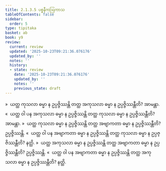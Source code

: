 ```yaml
---
title: 2.1.3.5 ပစ္စနီကဩကာသ
tableOfContents: false
sidebar:
  order: 5
type: tipitaka
basket: ab
book: y9
review:
  current: review
  updated: '2025-10-23T09:21:36.076176'
  updated_by: ''
  notes: ''
  history:
  - state: review
    date: '2025-10-23T09:21:36.076176'
    updated_by: ''
    notes: ''
    previous_state: draft
---
```



<ReviewStatus review={frontmatter.review} showDetails={true} />

<HypothesisAnnotation frontmatter={frontmatter} />

<DynamicBreadcrumb />

<Division number="65" book="y9" e="ch" v="35" p="18">

<Paragraph number="309" book="y9">
»  ယတ္ထ ကုသလာ ဓမ္မာ န ဥပ္ပဇ္ဇိဿန္တိ တတ္ထ အကုသလာ ဓမ္မာ န ဥပ္ပဇ္ဇိဿန္တီတိ? အာမန္တာ.
</Paragraph>

<Paragraph number="310" book="y9">
«  ယတ္ထ ဝါ ပန အကုသလာ ဓမ္မာ န ဥပ္ပဇ္ဇိဿန္တိ တတ္ထ ကုသလာ ဓမ္မာ န ဥပ္ပဇ္ဇိဿန္တီတိ? အာမန္တာ.
</Paragraph>

<Paragraph number="311" book="y9">
»  ယတ္ထ ကုသလာ ဓမ္မာ န ဥပ္ပဇ္ဇိဿန္တိ တတ္ထ အဗျာကတာ ဓမ္မာ န ဥပ္ပဇ္ဇိဿန္တီတိ? ဥပ္ပဇ္ဇိဿန္တိ.
</Paragraph>

<Paragraph number="312" book="y9">
«  ယတ္ထ ဝါ ပန အဗျာကတာ ဓမ္မာ န ဥပ္ပဇ္ဇိဿန္တိ တတ္ထ ကုသလာ ဓမ္မာ န ဥပ္ပဇ္ဇိဿန္တီတိ? နတ္ထိ.
</Paragraph>

</Division>
<Division number="66" book="y9" e="ch" v="35" p="19">

<Paragraph number="313" book="y9">
»  ယတ္ထ အကုသလာ ဓမ္မာ န ဥပ္ပဇ္ဇိဿန္တိ တတ္ထ အဗျာကတာ ဓမ္မာ န ဥပ္ပဇ္ဇိဿန္တီတိ? ဥပ္ပဇ္ဇိဿန္တိ.
</Paragraph>

<Paragraph number="314" book="y9">
«  ယတ္ထ ဝါ ပန အဗျာကတာ ဓမ္မာ န ဥပ္ပဇ္ဇိဿန္တိ တတ္ထ အကုသလာ ဓမ္မာ န ဥပ္ပဇ္ဇိဿန္တီတိ? နတ္ထိ.
</Paragraph>
</Division>